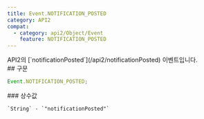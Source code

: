 ```yaml
---
title: Event.NOTIFICATION_POSTED
category: API2
compat:
  - category: api2/Object/Event
    feature: NOTIFICATION_POSTED
---
```


<Section>
  API2의 [`notificationPosted`](/api2/notificationPosted) 이벤트입니다.
</Section>
<Section>
  ## 구문

  ~~~js
  Event.NOTIFICATION_POSTED;
  ~~~

  <Section>
    ### 상수값

    `String` - `"notificationPosted"`
  </Section>
</Section>